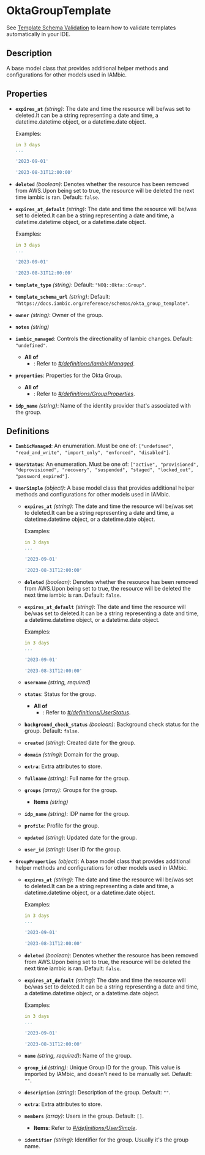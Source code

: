 # OktaGroupTemplate

See [Template Schema Validation](/reference/template_validation_ide) to learn how to validate templates automatically in your IDE.

## Description

A base model class that provides additional helper methods and
configurations for other models used in IAMbic.

## Properties

- **`expires_at`** *(string)*: The date and time the resource will be/was set to deleted.It can be a string representing a date and time, a datetime.datetime object, or a datetime.date object.

  Examples:
  ```yaml
  in 3 days
  ...
  ```

  ```yaml
  '2023-09-01'
  ```

  ```yaml
  '2023-08-31T12:00:00'
  ```

- **`deleted`** *(boolean)*: Denotes whether the resource has been removed from AWS.Upon being set to true, the resource will be deleted the next time iambic is ran. Default: `false`.
- **`expires_at_default`** *(string)*: The date and time the resource will be/was set to deleted.It can be a string representing a date and time, a datetime.datetime object, or a datetime.date object.

  Examples:
  ```yaml
  in 3 days
  ...
  ```

  ```yaml
  '2023-09-01'
  ```

  ```yaml
  '2023-08-31T12:00:00'
  ```

- **`template_type`** *(string)*: Default: `"NOQ::Okta::Group"`.
- **`template_schema_url`** *(string)*: Default: `"https://docs.iambic.org/reference/schemas/okta_group_template"`.
- **`owner`** *(string)*: Owner of the group.
- **`notes`** *(string)*
- **`iambic_managed`**: Controls the directionality of Iambic changes. Default: `"undefined"`.
  - **All of**
    - : Refer to *[#/definitions/IambicManaged](#definitions/IambicManaged)*.
- **`properties`**: Properties for the Okta Group.
  - **All of**
    - : Refer to *[#/definitions/GroupProperties](#definitions/GroupProperties)*.
- **`idp_name`** *(string)*: Name of the identity provider that's associated with the group.
## Definitions


<a id="definitions/IambicManaged"></a>

- **`IambicManaged`**: An enumeration. Must be one of: `["undefined", "read_and_write", "import_only", "enforced", "disabled"]`.

<a id="definitions/UserStatus"></a>

- **`UserStatus`**: An enumeration. Must be one of: `["active", "provisioned", "deprovisioned", "recovery", "suspended", "staged", "locked_out", "password_expired"]`.

<a id="definitions/UserSimple"></a>

- **`UserSimple`** *(object)*: A base model class that provides additional helper methods and
configurations for other models used in IAMbic.
  - **`expires_at`** *(string)*: The date and time the resource will be/was set to deleted.It can be a string representing a date and time, a datetime.datetime object, or a datetime.date object.

    Examples:
    ```yaml
    in 3 days
    ...
    ```

    ```yaml
    '2023-09-01'
    ```

    ```yaml
    '2023-08-31T12:00:00'
    ```

  - **`deleted`** *(boolean)*: Denotes whether the resource has been removed from AWS.Upon being set to true, the resource will be deleted the next time iambic is ran. Default: `false`.
  - **`expires_at_default`** *(string)*: The date and time the resource will be/was set to deleted.It can be a string representing a date and time, a datetime.datetime object, or a datetime.date object.

    Examples:
    ```yaml
    in 3 days
    ...
    ```

    ```yaml
    '2023-09-01'
    ```

    ```yaml
    '2023-08-31T12:00:00'
    ```

  - **`username`** *(string, required)*
  - **`status`**: Status for the group.
    - **All of**
      - : Refer to *[#/definitions/UserStatus](#definitions/UserStatus)*.
  - **`background_check_status`** *(boolean)*: Background check status for the group. Default: `false`.
  - **`created`** *(string)*: Created date for the group.
  - **`domain`** *(string)*: Domain for the group.
  - **`extra`**: Extra attributes to store.
  - **`fullname`** *(string)*: Full name for the group.
  - **`groups`** *(array)*: Groups for the group.
    - **Items** *(string)*
  - **`idp_name`** *(string)*: IDP name for the group.
  - **`profile`**: Profile for the group.
  - **`updated`** *(string)*: Updated date for the group.
  - **`user_id`** *(string)*: User ID for the group.

<a id="definitions/GroupProperties"></a>

- **`GroupProperties`** *(object)*: A base model class that provides additional helper methods and
configurations for other models used in IAMbic.
  - **`expires_at`** *(string)*: The date and time the resource will be/was set to deleted.It can be a string representing a date and time, a datetime.datetime object, or a datetime.date object.

    Examples:
    ```yaml
    in 3 days
    ...
    ```

    ```yaml
    '2023-09-01'
    ```

    ```yaml
    '2023-08-31T12:00:00'
    ```

  - **`deleted`** *(boolean)*: Denotes whether the resource has been removed from AWS.Upon being set to true, the resource will be deleted the next time iambic is ran. Default: `false`.
  - **`expires_at_default`** *(string)*: The date and time the resource will be/was set to deleted.It can be a string representing a date and time, a datetime.datetime object, or a datetime.date object.

    Examples:
    ```yaml
    in 3 days
    ...
    ```

    ```yaml
    '2023-09-01'
    ```

    ```yaml
    '2023-08-31T12:00:00'
    ```

  - **`name`** *(string, required)*: Name of the group.
  - **`group_id`** *(string)*: Unique Group ID for the group. This value is imported by IAMbic, and doesn't need to be manually set. Default: `""`.
  - **`description`** *(string)*: Description of the group. Default: `""`.
  - **`extra`**: Extra attributes to store.
  - **`members`** *(array)*: Users in the group. Default: `[]`.
    - **Items**: Refer to *[#/definitions/UserSimple](#definitions/UserSimple)*.
  - **`identifier`** *(string)*: Identifier for the group. Usually it's the group name.
